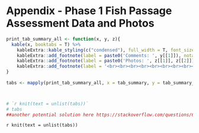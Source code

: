 # Appendix - Phase 1 Fish Passage Assessment Data and Photos {-}


```r
print_tab_summary_all <- function(x, y, z){
  kable(x, booktabs = T) %>%
    kableExtra::kable_styling(c("condensed"), full_width = T, font_size = 11) %>% 
    kableExtra::add_footnote(label = paste0('Comments: ', y[[1]]), notation = 'none') %>% #this grabs the comments out
    kableExtra::add_footnote(label = paste0('Photos: ', z[[1]], z[[2]]), notation = 'none') %>%  
    kableExtra::add_footnote(label = '<br><br><br><br><br><br><br><br><br><br><br><br><br><br><br>', escape = F, notation = 'none')
}
 
tabs <- mapply(print_tab_summary_all, x = tab_summary, y = tab_summary_comments, z = tab_photo_url)



# `r knit(text = unlist(tabs))`
# tabs
##another potential solution here https://stackoverflow.com/questions/64000421/how-to-use-pagedown-and-kable-in-r-to-print-a-table-followed-by-a-page-break

```


`r knit(text = unlist(tabs))`
